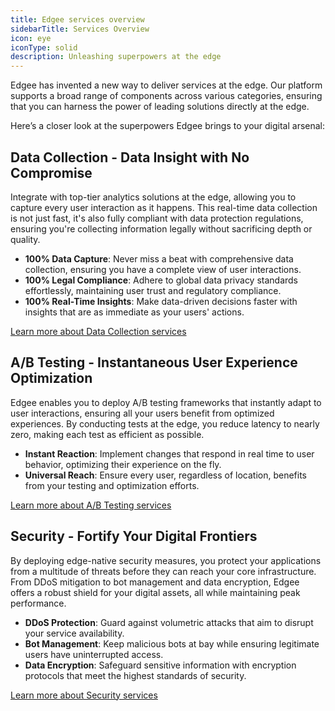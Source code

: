 ```yaml
---
title: Edgee services overview
sidebarTitle: Services Overview
icon: eye
iconType: solid
description: Unleashing superpowers at the edge
---
```



<EdgeeSdk />

Edgee has invented a new way to deliver services at the edge. Our platform supports a broad range of 
components across various categories, ensuring that you can harness the power of leading solutions directly at the edge.

Here’s a closer look at the superpowers Edgee brings to your digital arsenal:


## Data Collection - Data Insight with No Compromise

Integrate with top-tier analytics solutions at the edge, allowing you to capture every user interaction as it happens. 
This real-time data collection is not just fast, it's also fully compliant with data protection regulations, 
ensuring you're collecting information legally without sacrificing depth or quality.

- **100% Data Capture**: Never miss a beat with comprehensive data collection, ensuring you have a complete view of user interactions.
- **100% Legal Compliance**: Adhere to global data privacy standards effortlessly, maintaining user trust and regulatory compliance.
- **100% Real-Time Insights**: Make data-driven decisions faster with insights that are as immediate as your users' actions.

[Learn more about Data Collection services](/services/data-collection)


## A/B Testing - Instantaneous User Experience Optimization

Edgee enables you to deploy A/B testing frameworks that instantly adapt to user interactions, 
ensuring all your users benefit from optimized experiences. By conducting tests at the edge, you reduce latency to nearly zero, 
making each test as efficient as possible.

- **Instant Reaction**: Implement changes that respond in real time to user behavior, optimizing their experience on the fly.
- **Universal Reach**: Ensure every user, regardless of location, benefits from your testing and optimization efforts.

[Learn more about A/B Testing services](/services/ab-testing)


## Security - Fortify Your Digital Frontiers

By deploying edge-native security measures, you protect your applications from a multitude of threats before they can reach your core infrastructure. 
From DDoS mitigation to bot management and data encryption, Edgee offers a robust shield for your digital assets, all while maintaining peak performance.

- **DDoS Protection**: Guard against volumetric attacks that aim to disrupt your service availability.
- **Bot Management**: Keep malicious bots at bay while ensuring legitimate users have uninterrupted access.
- **Data Encryption**: Safeguard sensitive information with encryption protocols that meet the highest standards of security.

[Learn more about Security services](/services/security)
